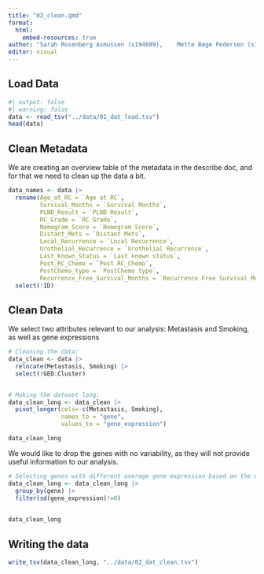 ```yaml
---
title: "02_clean.qmd"
format:
  html:
    embed-resources: true
author: "Sarah Rosenberg Asmussen (s194689),	Mette Bøge Pedersen (s194679),	Caroline Amalie Bastholm Jensen (s213427), Jaime Noguera Piera (s233773), Yassine Turki (s231735)"
editor: visual
---
```


## Load Data

```r
#| output: false
#| warning: false
data <- read_tsv("../data/01_dat_load.tsv")  
head(data)
```

## Clean Metadata

We are creating an overview table of the metadata in the describe doc, and for that we need to clean up the data a bit.

```r
data_names <- data |> 
  rename(Age_at_RC = `Age at RC`,
         Survival_Months = `Survival Months`,
         PLND_Result = `PLND Result`,
         RC_Grade = `RC Grade`,
         Nomogram_Score = `Nomogram Score`,
         Distant_Mets = `Distant Mets`,
         Local_Recurrence = `Local Recurrence`,
         Urothelial_Recurrence = `Urothelial Recurrence`,
         Last_Known_Status = `Last known status`,
         Post_RC_Chemo = `Post RC_Chemo`,
         PostChemo_type = `PostChemo type`,
         Recurrence_Free_Survival_Months = `Recurrence Free Survival Months (Distant and Local)`) |> 
  select(!ID)
```

## Clean Data

We select two attributes relevant to our analysis: Metastasis and Smoking, as well as gene expressions

```r
# Cleaning the data: 
data_clean <- data |> 
  relocate(Metastasis, Smoking) |>   
  select(!GEO:Cluster)


# Making the dataset long:
data_clean_long <- data_clean |>    
  pivot_longer(cols=-c(Metastasis, Smoking),
               names_to = "gene",
               values_to = "gene_expression")   

data_clean_long
```

We would like to drop the genes with no variability, as they will not provide useful information to our analysis.

```r

# Selecting genes with different average gene expression based on the metastatic and non-metastatic cases:
data_clean_long <- data_clean_long |>
  group_by(gene) |>
  filter(sd(gene_expression)!=0)

  
data_clean_long
```

## Writing the data

```r
write_tsv(data_clean_long, "../data/02_dat_clean.tsv")
```
